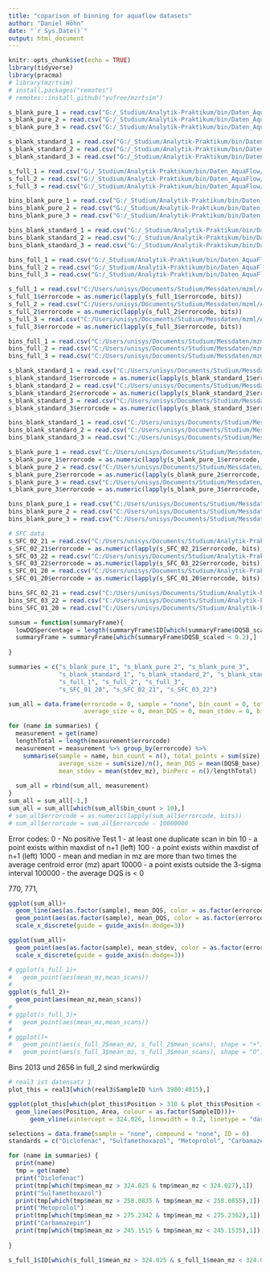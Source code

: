 ```yaml
---
title: "coparison of binning for aquaflow datasets"
author: "Daniel Höhn"
date: "`r Sys.Date()`"
output: html_document
---
```


```r
knitr::opts_chunk$set(echo = TRUE)
library(tidyverse)
library(pracma)
# library(mzrtsim)
# install.packages("remotes")
# remotes::install_github("yufree/mzrtsim")
```

```r
s_blank_pure_1 = read.csv("G:/_Studium/Analytik-Praktikum/bin/Daten_AquaFlow/210229_Blank1_summary.csv")
s_blank_pure_2 = read.csv("G:/_Studium/Analytik-Praktikum/bin/Daten_AquaFlow/210229_Blank2_summary.csv")
s_blank_pure_3 = read.csv("G:/_Studium/Analytik-Praktikum/bin/Daten_AquaFlow/210229_Blank3_summary.csv")

s_blank_standard_1 = read.csv("G:/_Studium/Analytik-Praktikum/bin/Daten_AquaFlow/210229_Blank_SW_MI_I_1_pos_summary.csv")
s_blank_standard_2 = read.csv("G:/_Studium/Analytik-Praktikum/bin/Daten_AquaFlow/210229_Blank_SW_MI_I_2_pos_summary.csv")
s_blank_standard_3 = read.csv("G:/_Studium/Analytik-Praktikum/bin/Daten_AquaFlow/210229_Blank_SW_MI_I_3_pos_summary.csv")

s_full_1 = read.csv("G:/_Studium/Analytik-Praktikum/bin/Daten_AquaFlow/210229_C1_S1_W_MI_1_pos_summary.csv")
s_full_2 = read.csv("G:/_Studium/Analytik-Praktikum/bin/Daten_AquaFlow/210229_C1_S1_W_MI_2_pos_summary.csv")
s_full_3 = read.csv("G:/_Studium/Analytik-Praktikum/bin/Daten_AquaFlow/210229_C1_S1_W_MI_3_pos_summary.csv")

bins_blank_pure_1 = read.csv("G:/_Studium/Analytik-Praktikum/bin/Daten_AquaFlow/210229_Blank1_selectBins_full.csv")
bins_blank_pure_2 = read.csv("G:/_Studium/Analytik-Praktikum/bin/Daten_AquaFlow/210229_Blank2_selectBins_full.csv")
bins_blank_pure_3 = read.csv("G:/_Studium/Analytik-Praktikum/bin/Daten_AquaFlow/210229_Blank3_selectBins_full.csv")

bins_blank_standard_1 = read.csv("G:/_Studium/Analytik-Praktikum/bin/Daten_AquaFlow/210229_Blank_SW_MI_I_1_pos_selectBins_full.csv")
bins_blank_standard_2 = read.csv("G:/_Studium/Analytik-Praktikum/bin/Daten_AquaFlow/210229_Blank_SW_MI_I_2_pos_selectBins_full.csv")
bins_blank_standard_3 = read.csv("G:/_Studium/Analytik-Praktikum/bin/Daten_AquaFlow/210229_Blank_SW_MI_I_3_pos_selectBins_full.csv")

bins_full_1 = read.csv("G:/_Studium/Analytik-Praktikum/bin/Daten_AquaFlow/210229_C1_S1_W_MI_1_pos_selectBins_full.csv")
bins_full_2 = read.csv("G:/_Studium/Analytik-Praktikum/bin/Daten_AquaFlow/210229_C1_S1_W_MI_2_pos_selectBins_full.csv")
bins_full_3 = read.csv("G:/_Studium/Analytik-Praktikum/bin/Daten_AquaFlow/210229_C1_S1_W_MI_3_pos_selectBins_full.csv")

```

```r
s_full_1 = read.csv("C:/Users/unisys/Documents/Studium/Messdaten/mzml/AquaFlow_MS1/210229_C1_S1_W_MI_1_pos_summary.csv")
s_full_1$errorcode = as.numeric(lapply(s_full_1$errorcode, bits))
s_full_2 = read.csv("C:/Users/unisys/Documents/Studium/Messdaten/mzml/AquaFlow_MS1/210229_C1_S1_W_MI_2_pos_summary.csv")
s_full_2$errorcode = as.numeric(lapply(s_full_2$errorcode, bits))
s_full_3 = read.csv("C:/Users/unisys/Documents/Studium/Messdaten/mzml/AquaFlow_MS1/210229_C1_S1_W_MI_3_pos_summary.csv")
s_full_3$errorcode = as.numeric(lapply(s_full_3$errorcode, bits))

bins_full_1 = read.csv("C:/Users/unisys/Documents/Studium/Messdaten/mzml/AquaFlow_MS1/210229_C1_S1_W_MI_1_pos_selectBins_full.csv")
bins_full_2 = read.csv("C:/Users/unisys/Documents/Studium/Messdaten/mzml/AquaFlow_MS1/210229_C1_S1_W_MI_2_pos_selectBins_full.csv")
bins_full_3 = read.csv("C:/Users/unisys/Documents/Studium/Messdaten/mzml/AquaFlow_MS1/210229_C1_S1_W_MI_3_pos_selectBins_full.csv")

s_blank_standard_1 = read.csv("C:/Users/unisys/Documents/Studium/Messdaten/mzml/AquaFlow_MS1/210229_Blank_SW_MI_I_1_pos_summary.csv")
s_blank_standard_1$errorcode = as.numeric(lapply(s_blank_standard_1$errorcode, bits))
s_blank_standard_2 = read.csv("C:/Users/unisys/Documents/Studium/Messdaten/mzml/AquaFlow_MS1/210229_Blank_SW_MI_I_2_pos_summary.csv")
s_blank_standard_2$errorcode = as.numeric(lapply(s_blank_standard_2$errorcode, bits))
s_blank_standard_3 = read.csv("C:/Users/unisys/Documents/Studium/Messdaten/mzml/AquaFlow_MS1/210229_Blank_SW_MI_I_3_pos_summary.csv")
s_blank_standard_3$errorcode = as.numeric(lapply(s_blank_standard_3$errorcode, bits))

bins_blank_standard_1 = read.csv("C:/Users/unisys/Documents/Studium/Messdaten/mzml/AquaFlow_MS1/210229_Blank_SW_MI_I_1_pos_selectBins_full.csv")
bins_blank_standard_2 = read.csv("C:/Users/unisys/Documents/Studium/Messdaten/mzml/AquaFlow_MS1/210229_Blank_SW_MI_I_2_pos_selectBins_full.csv")
bins_blank_standard_3 = read.csv("C:/Users/unisys/Documents/Studium/Messdaten/mzml/AquaFlow_MS1/210229_Blank_SW_MI_I_3_pos_selectBins_full.csv")

s_blank_pure_1 = read.csv("C:/Users/unisys/Documents/Studium/Messdaten/mzml/AquaFlow_MS1/210229_Blank1_summary.csv")
s_blank_pure_1$errorcode = as.numeric(lapply(s_blank_pure_1$errorcode, bits))
s_blank_pure_2 = read.csv("C:/Users/unisys/Documents/Studium/Messdaten/mzml/AquaFlow_MS1/210229_Blank2_summary.csv")
s_blank_pure_2$errorcode = as.numeric(lapply(s_blank_pure_2$errorcode, bits))
s_blank_pure_3 = read.csv("C:/Users/unisys/Documents/Studium/Messdaten/mzml/AquaFlow_MS1/210229_Blank3_summary.csv")
s_blank_pure_3$errorcode = as.numeric(lapply(s_blank_pure_3$errorcode, bits))

bins_blank_pure_1 = read.csv("C:/Users/unisys/Documents/Studium/Messdaten/mzml/AquaFlow_MS1/210229_Blank1_selectBins_full.csv")
bins_blank_pure_2 = read.csv("C:/Users/unisys/Documents/Studium/Messdaten/mzml/AquaFlow_MS1/210229_Blank3_selectBins_full.csv")
bins_blank_pure_3 = read.csv("C:/Users/unisys/Documents/Studium/Messdaten/mzml/AquaFlow_MS1/210229_Blank2_selectBins_full.csv")

# SFC data
s_SFC_02_21 = read.csv("C:/Users/unisys/Documents/Studium/Analytik-Praktikum/rawdata/Exchange_SFC-data/230222_SFC_Modelling_MixF_02_21_summary.csv")
s_SFC_02_21$errorcode = as.numeric(lapply(s_SFC_02_21$errorcode, bits))
s_SFC_03_22 = read.csv("C:/Users/unisys/Documents/Studium/Analytik-Praktikum/rawdata/Exchange_SFC-data/230222_SFC_Modelling_MixF_03_22_summary.csv")
s_SFC_03_22$errorcode = as.numeric(lapply(s_SFC_03_22$errorcode, bits))
s_SFC_01_20 = read.csv("C:/Users/unisys/Documents/Studium/Analytik-Praktikum/rawdata/Exchange_SFC-data/230222_SFC_Modelling_MixF_01_20_summary.csv")
s_SFC_01_20$errorcode = as.numeric(lapply(s_SFC_01_20$errorcode, bits))

bins_SFC_02_21 = read.csv("C:/Users/unisys/Documents/Studium/Analytik-Praktikum/rawdata/Exchange_SFC-data/230222_SFC_Modelling_MixF_02_21_selectBins_full.csv")
bins_SFC_03_22 = read.csv("C:/Users/unisys/Documents/Studium/Analytik-Praktikum/rawdata/Exchange_SFC-data/230222_SFC_Modelling_MixF_03_22_selectBins_full.csv")
bins_SFC_01_20 = read.csv("C:/Users/unisys/Documents/Studium/Analytik-Praktikum/rawdata/Exchange_SFC-data/230222_SFC_Modelling_MixF_01_20_selectBins_full.csv")

```

```r
sumsum = function(summaryFrame){
  lowDQSpercentage = length(summaryFrame$ID[which(summaryFrame$DQSB_scaled < 0.2)]) / length(summaryFrame$ID)
  summaryFrame = summaryFrame[which(summaryFrame$DQSB_scaled < 0.2),]
  
}


```


```r



summaries = c("s_blank_pure_1", "s_blank_pure_2", "s_blank_pure_3",
              "s_blank_standard_1", "s_blank_standard_2", "s_blank_standard_3",
              "s_full_1", "s_full_2", "s_full_3",
              "s_SFC_01_20", "s_SFC_02_21", "s_SFC_03_22")

sum_all = data.frame(errorcode = 0, sample = "none", bin_count = 0, total_points = 0, 
                     average_size = 0, mean_DQS = 0, mean_stdev = 0, binPerc = 0)

for (name in summaries) {
  measurement = get(name) 
  lengthTotal = length(measurement$errorcode)
  measurement = measurement %>% group_by(errorcode) %>% 
    summarise(sample = name, bin_count = n(), total_points = sum(size), 
              average_size = sum(size)/n(), mean_DQS = mean(DQSB_base), 
              mean_stdev = mean(stdev_mz), binPerc = n()/lengthTotal)
  
  sum_all = rbind(sum_all, measurement)
}
sum_all = sum_all[-1,]
sum_all = sum_all[which(sum_all$bin_count > 10),]
# sum_all$errorcode = as.numeric(lapply(sum_all$errorcode, bits))
# sum_all$errorcode = sum_all$errorcode - 10000000

```
Error codes:
     0 - No positive Test
     1 - at least one duplicate scan in bin
    10 - a point exists within maxdist of n+1 (left)
   100 - a point exists within maxdist of n+1 (left)
  1000 - mean and median in mz are more than two times the average centroid error (mz) apart
 10000 - a point exists outside the 3-sigma interval
100000 - the average DQS is < 0

770, 771, 

```r
ggplot(sum_all)+
  geom_line(aes(as.factor(sample), mean_DQS, color = as.factor(errorcode), group = errorcode))+
  geom_point(aes(as.factor(sample), mean_DQS, color = as.factor(errorcode), size = 2*  binPerc))+
  scale_x_discrete(guide = guide_axis(n.dodge=3))

ggplot(sum_all)+
  geom_point(aes(as.factor(sample), mean_stdev, color = as.factor(errorcode)))+
  scale_x_discrete(guide = guide_axis(n.dodge=3))

# ggplot(s_full_1)+
#   geom_point(aes(mean_mz,mean_scans))
# 
ggplot(s_full_2)+
  geom_point(aes(mean_mz,mean_scans))
# 
# ggplot(s_full_3)+
#   geom_point(aes(mean_mz,mean_scans))
# 
# ggplot()+
#   geom_point(aes(s_full_2$mean_mz, s_full_2$mean_scans), shape = "+")+
#   geom_point(aes(s_full_3$mean_mz, s_full_3$mean_scans), shape = "O")

```
Bins 2013 und 2656 in full_2 sind merkwürdig


```r
# real3 ist datensatz 1
plot_this = real3[which(real3$SampleID %in% 3980:4015),]

ggplot(plot_this[which(plot_this$Position > 310 & plot_this$Position < 340),] %>% group_by(SampleID))+
  geom_line(aes(Position, Area, colour = as.factor(SampleID)))+
      geom_vline(xintercept = 324.026, linewidth = 0.2, linetype = "dashed")
```

```r
selections = data.frame(sample = "none", compound = "none", ID = 0)
standards = c("Diclofenac", "Sulfamethoxazol", "Metoprolol", "Carbamazepin")

for (name in summaries) {
  print(name)
  tmp = get(name)
  print("Diclofenac")
  print(tmp[which(tmp$mean_mz > 324.025 & tmp$mean_mz < 324.027),1])
  print("Sulfamethoxazol")
  print(tmp[which(tmp$mean_mz > 258.0835 & tmp$mean_mz < 258.0855),1])
  print("Metoprolol")
  print(tmp[which(tmp$mean_mz > 275.2342 & tmp$mean_mz < 275.2362),1])
  print("Carbamazepin")
  print(tmp[which(tmp$mean_mz > 245.1515 & tmp$mean_mz < 245.1535),1])
  
}

s_full_1$ID[which(s_full_1$mean_mz > 324.025 & s_full_1$mean_mz < 324.027)]

```

